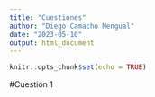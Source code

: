 ```yaml
---
title: "Cuestiones"
author: "Diego Camacho Mengual"
date: "2023-05-10"
output: html_document
---
```


```r
knitr::opts_chunk$set(echo = TRUE)
```


#Cuestión 1